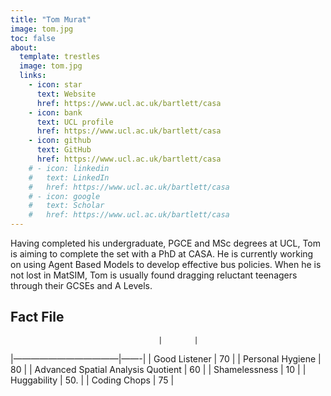 ```yaml
---
title: "Tom Murat"
image: tom.jpg
toc: false
about: 
  template: trestles
  image: tom.jpg
  links:
    - icon: star
      text: Website
      href: https://www.ucl.ac.uk/bartlett/casa
    - icon: bank
      text: UCL profile
      href: https://www.ucl.ac.uk/bartlett/casa
    - icon: github
      text: GitHub
      href: https://www.ucl.ac.uk/bartlett/casa
    # - icon: linkedin
    #   text: LinkedIn
    #   href: https://www.ucl.ac.uk/bartlett/casa
    # - icon: google
    #   text: Scholar
    #   href: https://www.ucl.ac.uk/bartlett/casa
---
```


Having completed his undergraduate, PGCE and MSc degrees at UCL, Tom is aiming to complete the set with a PhD at CASA. He is currently working on using Agent Based Models to develop effective bus policies. When he is not lost in MatSIM, Tom is usually found dragging reluctant teenagers through their GCSEs and A Levels.

## Fact File

```         
                                 |       |
```

\|------------------------------------\|-------\| \| Good Listener \| 70 \| \| Personal Hygiene \| 80 \| \| Advanced Spatial Analysis Quotient \| 60 \| \| Shamelessness \| 10 \| \| Huggability \| 50. \| \| Coding Chops \| 75 \|